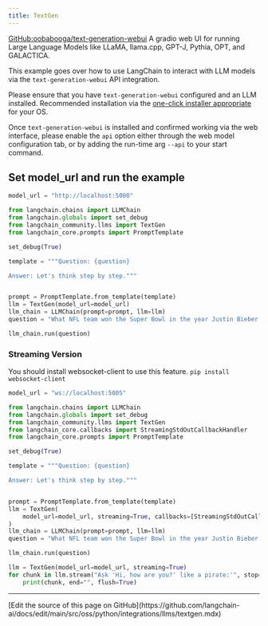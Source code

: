 ```yaml
---
title: TextGen
---
```


[GitHub:oobabooga/text-generation-webui](https://github.com/oobabooga/text-generation-webui) A gradio web UI for running Large Language Models like LLaMA, llama.cpp, GPT-J, Pythia, OPT, and GALACTICA.

This example goes over how to use LangChain to interact with LLM models via the `text-generation-webui` API integration.

Please ensure that you have `text-generation-webui` configured and an LLM installed.  Recommended installation via the [one-click installer appropriate](https://github.com/oobabooga/text-generation-webui#one-click-installers) for your OS.

Once `text-generation-webui` is installed and confirmed working via the web interface, please enable the `api` option either through the web model configuration tab, or by adding the run-time arg `--api` to your start command.

## Set model_url and run the example

```python
model_url = "http://localhost:5000"
```

```python
from langchain.chains import LLMChain
from langchain.globals import set_debug
from langchain_community.llms import TextGen
from langchain_core.prompts import PromptTemplate

set_debug(True)

template = """Question: {question}

Answer: Let's think step by step."""


prompt = PromptTemplate.from_template(template)
llm = TextGen(model_url=model_url)
llm_chain = LLMChain(prompt=prompt, llm=llm)
question = "What NFL team won the Super Bowl in the year Justin Bieber was born?"

llm_chain.run(question)
```

### Streaming Version

You should install websocket-client to use this feature.
`pip install websocket-client`

```python
model_url = "ws://localhost:5005"
```

```python
from langchain.chains import LLMChain
from langchain.globals import set_debug
from langchain_community.llms import TextGen
from langchain_core.callbacks import StreamingStdOutCallbackHandler
from langchain_core.prompts import PromptTemplate

set_debug(True)

template = """Question: {question}

Answer: Let's think step by step."""


prompt = PromptTemplate.from_template(template)
llm = TextGen(
    model_url=model_url, streaming=True, callbacks=[StreamingStdOutCallbackHandler()]
)
llm_chain = LLMChain(prompt=prompt, llm=llm)
question = "What NFL team won the Super Bowl in the year Justin Bieber was born?"

llm_chain.run(question)
```

```python
llm = TextGen(model_url=model_url, streaming=True)
for chunk in llm.stream("Ask 'Hi, how are you?' like a pirate:'", stop=["'", "\n"]):
    print(chunk, end="", flush=True)
```

---

<Callout icon="pen-to-square" iconType="regular">
  [Edit the source of this page on GitHub](https://github.com/langchain-ai/docs/edit/main/src/oss/python/integrations/llms/textgen.mdx)
</Callout>
